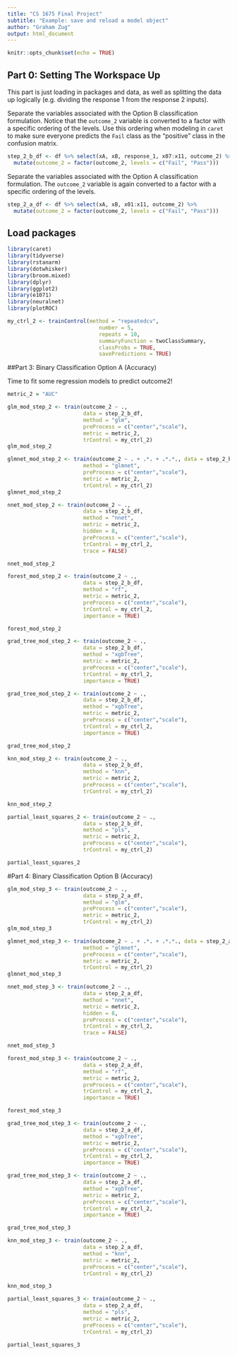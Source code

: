 ```yaml
---
title: "CS 1675 Final Project"
subtitle: "Example: save and reload a model object"
author: "Graham Zug"
output: html_document
---
```


```r
knitr::opts_chunk$set(echo = TRUE)
```

## Part 0: Setting The Workspace Up

This part is just loading in packages and data, as well as splitting the data up logically (e.g. dividing the response 1 from the response 2 inputs).



Separate the variables associated with the Option B classification formulation. Notice that the `outcome_2` variable is converted to a factor with a specific ordering of the levels. Use this ordering when modeling in `caret` to make sure everyone predicts the `Fail` class as the "positive" class in the confusion matrix.  

```r
step_2_b_df <- df %>% select(xA, xB, response_1, x07:x11, outcome_2) %>% 
  mutate(outcome_2 = factor(outcome_2, levels = c("Fail", "Pass")))
```

Separate the variables associated with the Option A classification formulation. The `outcome_2` variable is again converted to a factor with a specific ordering of the levels.  

```r
step_2_a_df <- df %>% select(xA, xB, x01:x11, outcome_2) %>% 
  mutate(outcome_2 = factor(outcome_2, levels = c("Fail", "Pass")))
```


## Load packages

```r
library(caret)
library(tidyverse)
library(rstanarm)
library(dotwhisker)
library(broom.mixed)
library(dplyr)
library(ggplot2)
library(e1071)
library(neuralnet)
library(plotROC)
```



```r

my_ctrl_2 <- trainControl(method = "repeatedcv", 
                             number = 5,
                             repeats = 10,
                             summaryFunction = twoClassSummary,                          
                             classProbs = TRUE,
                             savePredictions = TRUE)
```




##Part 3: Binary Classification Option A (Accuracy)

Time to fit some regression models to predict outcome2!

```r
metric_2 = "AUC"
```


```r
glm_mod_step_2 <- train(outcome_2 ~ ., 
                        data = step_2_b_df,
                        method = "glm",
                        preProcess = c("center","scale"),
                        metric = metric_2,
                        trControl = my_ctrl_2)
glm_mod_step_2
```


```r
glmnet_mod_step_2 <- train(outcome_2 ~ . + .*. + .*.*., data = step_2_b_df,
                        method = "glmnet",
                        preProcess = c("center","scale"),
                        metric = metric_2,
                        trControl = my_ctrl_2)
glmnet_mod_step_2
```

```r
nnet_mod_step_2 <- train(outcome_2 ~ ., 
                        data = step_2_b_df,
                        method = "nnet",
                        metric = metric_2,
                        hidden = 8,
                        preProcess = c("center","scale"),
                        trControl = my_ctrl_2,
                        trace = FALSE)

nnet_mod_step_2
```

```r
forest_mod_step_2 <- train(outcome_2 ~ ., 
                        data = step_2_b_df,
                        method = "rf",
                        metric = metric_2,
                        preProcess = c("center","scale"),
                        trControl = my_ctrl_2,
                        importance = TRUE)

forest_mod_step_2
```

```r
grad_tree_mod_step_2 <- train(outcome_2 ~ ., 
                        data = step_2_b_df,
                        method = "xgbTree",
                        metric = metric_2,
                        preProcess = c("center","scale"),
                        trControl = my_ctrl_2,
                        importance = TRUE)
```

```r
grad_tree_mod_step_2 <- train(outcome_2 ~ ., 
                        data = step_2_b_df,
                        method = "xgbTree",
                        metric = metric_2,
                        preProcess = c("center","scale"),
                        trControl = my_ctrl_2,
                        importance = TRUE)
```

```r
grad_tree_mod_step_2
```

```r
knn_mod_step_2 <- train(outcome_2 ~ ., 
                        data = step_2_b_df,
                        method = "knn",
                        metric = metric_2,
                        preProcess = c("center","scale"),
                        trControl = my_ctrl_2)

knn_mod_step_2
```

```r
partial_least_squares_2 <- train(outcome_2 ~ ., 
                        data = step_2_b_df,
                        method = "pls",
                        metric = metric_2,
                        preProcess = c("center","scale"),
                        trControl = my_ctrl_2)

partial_least_squares_2
```


#Part 4: Binary Classification Option B (Accuracy)

```r
glm_mod_step_3 <- train(outcome_2 ~ ., 
                        data = step_2_a_df,
                        method = "glm",
                        preProcess = c("center","scale"),
                        metric = metric_2,
                        trControl = my_ctrl_2)
glm_mod_step_3
```


```r
glmnet_mod_step_3 <- train(outcome_2 ~ . + .*. + .*.*., data = step_2_a_df,
                        method = "glmnet",
                        preProcess = c("center","scale"),
                        metric = metric_2,
                        trControl = my_ctrl_2)
glmnet_mod_step_3
```

```r
nnet_mod_step_3 <- train(outcome_2 ~ ., 
                        data = step_2_a_df,
                        method = "nnet",
                        metric = metric_2,
                        hidden = 8,
                        preProcess = c("center","scale"),
                        trControl = my_ctrl_2,
                        trace = FALSE)

nnet_mod_step_3
```

```r
forest_mod_step_3 <- train(outcome_2 ~ ., 
                        data = step_2_a_df,
                        method = "rf",
                        metric = metric_2,
                        preProcess = c("center","scale"),
                        trControl = my_ctrl_2,
                        importance = TRUE)

forest_mod_step_3
```

```r
grad_tree_mod_step_3 <- train(outcome_2 ~ ., 
                        data = step_2_a_df,
                        method = "xgbTree",
                        metric = metric_2,
                        preProcess = c("center","scale"),
                        trControl = my_ctrl_2,
                        importance = TRUE)
```

```r
grad_tree_mod_step_3 <- train(outcome_2 ~ ., 
                        data = step_2_a_df,
                        method = "xgbTree",
                        metric = metric_2,
                        preProcess = c("center","scale"),
                        trControl = my_ctrl_2,
                        importance = TRUE)
```

```r
grad_tree_mod_step_3
```

```r
knn_mod_step_3 <- train(outcome_2 ~ ., 
                        data = step_2_a_df,
                        method = "knn",
                        metric = metric_2,
                        preProcess = c("center","scale"),
                        trControl = my_ctrl_2)

knn_mod_step_3
```

```r
partial_least_squares_3 <- train(outcome_2 ~ ., 
                        data = step_2_a_df,
                        method = "pls",
                        metric = metric_2,
                        preProcess = c("center","scale"),
                        trControl = my_ctrl_2)

partial_least_squares_3
```






